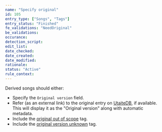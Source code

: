 ```yaml
---
name: "Specify original"
id: 105
entry_type: ["Songs", "Tags"]
entry_status: "Finished"
fe_validations: "NeedOriginal"
be_validations:
occurance:
detection_script:
edit_list:
date_checked:
date_created:
date_modified:
rationale:
status: "Active"
rule_context:
---
```

Derived songs should either:
- Specify the `Original version` field.
- Refer (as an external link) to the original entry on [UtaiteDB](https://utaitedb.net/S/), if available. This will display it as the "Original version" along with automatic metadata.
- Include the [original out of scope](https://vocadb.net/T/3282) tag.
- Include the [original version unknown](https://vocadb.net/T/4631) tag.